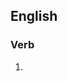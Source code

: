 ==English==

===Verb===
{{head|en|present participle}}

# {{present participle of|effectuate|lang=en|nocat=1}}